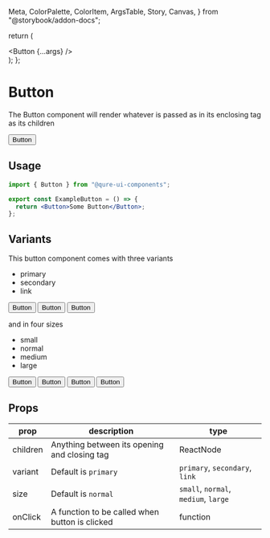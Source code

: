   Meta,
  ColorPalette,
  ColorItem,
  ArgsTable,
  Story,
  Canvas,
} from "@storybook/addon-docs";


  return (
    <div className="w-full max-w-xs mx-auto">
      <Button {...args} />
    </div>
  );
};


<Meta title="Experiment/Button" />

# Button

The Button component will render whatever is passed as in its enclosing tag as its children


<Canvas>
  <Button>Button</Button>
</Canvas>

## Usage

```jsx
import { Button } from "@qure-ui-components";

export const ExampleButton = () => {
  return <Button>Some Button</Button>;
};
```

## Variants

This button component comes with three variants

- primary
- secondary
- link

<Canvas>
  <Story name="primary" args={{}}>
    <Button>Button</Button>
  </Story>
  <Story name="secondary" args={{}}>
    <Button variant="secondary">Button</Button>
  </Story>
  <Story name="link" args={{}}>
    <Button variant="link">Button</Button>
  </Story>
</Canvas>

and in four sizes

- small
- normal
- medium
- large

<Canvas>
  <Story name="small" args={{}}>
    <Button size="small">Button</Button>
  </Story>
  <Story name="normal" args={{}}>
    <Button>Button</Button>
  </Story>
  <Story name="medium" args={{}}>
    <Button size="medium">Button</Button>
  </Story>
  <Story name="large" args={{}}>
    <Button size="large">Button</Button>
  </Story>
</Canvas>

## Props

| prop     | description                                    | type                                 |
| -------- | ---------------------------------------------- | ------------------------------------ |
| children | Anything between its opening and closing tag   | ReactNode                            |
| variant  | Default is `primary`                           | `primary`, `secondary`, `link`       |
| size     | Default is `normal`                            | `small`, `normal`, `medium`, `large` |
| onClick  | A function to be called when button is clicked | function                             |

